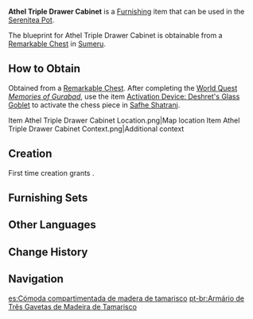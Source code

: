 {{Furnishing Infobox
|id             = 361111
|image          = Item Athel Triple Drawer Cabinet.png
|category       = Large Furnishing
|subcategory    = Cabinet
|quality        = 3
|adeptal_energy = 60
|load           = 85
|reduced_load   = 64
|description    = A portable yet sturdy triple-layered drawer cabinet with a considerable capacity, enough to hold half a month's worth of [[Ajilenakh Nut]]s. The drawers can be directly taken out and used for carrying small objects. Desert dwellers often remove the bottom drawer and place their shoes in the empty space left behind.
|mention        = 
|blueprint      = Remarkable Chest
|source1        = 
}}
'''Athel Triple Drawer Cabinet''' is a [[Furnishing]] item that can be used in the [[Serenitea Pot]].

The blueprint for Athel Triple Drawer Cabinet is obtainable from a [[Remarkable Chest]] in [[Sumeru]].

==How to Obtain==
Obtained from a [[Remarkable Chest]]. After completing the [[World Quest]] ''[[Memories of Gurabad]]'', use the item [[Activation Device: Deshret's Glass Goblet]] to activate the chess piece in [[Safhe Shatranj]].
<gallery>
Item Athel Triple Drawer Cabinet Location.png|Map location
Item Athel Triple Drawer Cabinet Context.png|Additional context
</gallery>

==Creation==
First time creation grants {{Item|Trust|24|x=60}}.
{{Recipe
|type = Creation
|time = 14h
|Athel Wood = 12
|sort = Athel Wood
}}

==Furnishing Sets==
{{Craft Usage}}

==Other Languages==
{{Other Languages
|en      = Athel Triple Drawer Cabinet
|zhs     = 柽木三重屉柜
|zhs_rm  = Chēngmù Sānchóng-tì Guì
|zht     = 檉木三重屜櫃
|zht_rm  = Chēngmù Sānchóng-tì Guì
|zh_tl   = 
|ja      = タマリスクの三段タンス
|ja_rm   = Tamarisuku no Sandan Tansu
|ja_tl   = 
|ko      = 에셀나무 삼중 서랍
|ko_tl   = Athel Tree Triple Drawer
|es      = Cómoda compartimentada de madera de tamarisco
|es_tl   = Tamarisk Wood Compartmentalized Chest of Drawers
|fr      = Armoire à trois tiroirs en bois de tamaris Athel
|fr_tl   = {{tt|Athel|fr}} Triple Drawer Cabinet
|ru      = Трёхстворчатый шкаф из тамариска
|ru_tl   = 
|th      = ตู้ลิ้นชักไม้ Athel แบบสามชั้น
|th_rm   = 
|th_tl   = 
|vi      = Tủ Gỗ Sanh Ba Lớp
|vi_tl   = 
|de      = Dreistöckige Kommode aus Athel-Holz
|de_tl   = 
|id      = Kabinet Tiga Laci Athel
|id_tl   = Athel Triple Drawer Cabinet
|pt      = Armário de Três Gavetas de Madeira de Tamarisco
|pt_tl   = 
|tr      = Üçlü Çekmeceli Ilgın Dolap
|tr_tl   = 
|it      = Comodino a tre cassetti in legno di Athel
|it_tl   = Athel Wooden Three Drawer Nightstand
}}

==Change History==
{{Change History|3.4}}

==Navigation==
{{Furnishing Navbox|interior}}

[[es:Cómoda compartimentada de madera de tamarisco]]
[[pt-br:Armário de Três Gavetas de Madeira de Tamarisco]]